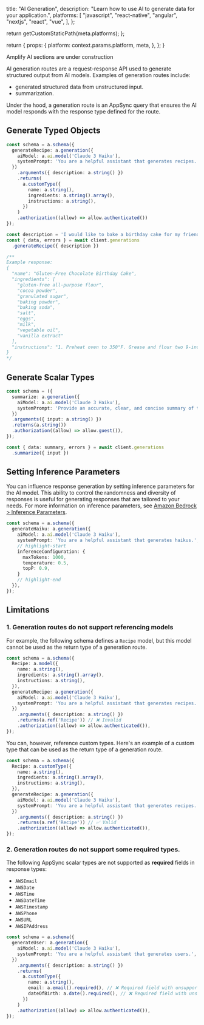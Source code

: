 
  title: "AI Generation",
  description:
    "Learn how to use AI to generate data for your application.",
  platforms: [
    "javascript",
    "react-native",
    "angular",
    "nextjs",
    "react",
    "vue",
  ],
};

  return getCustomStaticPath(meta.platforms);
};

  return {
    props: {
      platform: context.params.platform,
      meta,
    },
  };
}

<Callout warning>

Amplify AI sections are under construction

</Callout>


AI generation routes are a request-response API used to generate structured output from AI models. Examples of generation routes include:
- generated structured data from unstructured input.
- summarization.

Under the hood, a generation route is an AppSync query that ensures the AI model responds with the response type defined for the route.

## Generate Typed Objects

```ts title="Schema Definition"
const schema = a.schema({
  generateRecipe: a.generation({
    aiModel: a.ai.model('Claude 3 Haiku'),
    systemPrompt: 'You are a helpful assistant that generates recipes.',
  })
    .arguments({ description: a.string() })
    .returns(
      a.customType({
        name: a.string(),
        ingredients: a.string().array(),
        instructions: a.string(),
      })
    )
    .authorization((allow) => allow.authenticated())
});
```

```ts title="Data Client Request"
const description = 'I would like to bake a birthday cake for my friend. She has celiac disease and loves chocolate.'
const { data, errors } = await client.generations
  .generateRecipe({ description })

/**
Example response:
{
  "name": "Gluten-Free Chocolate Birthday Cake",
  "ingredients": [
    "gluten-free all-purpose flour",
    "cocoa powder",
    "granulated sugar",
    "baking powder",
    "baking soda",
    "salt",
    "eggs",
    "milk",
    "vegetable oil",
    "vanilla extract"
  ],
  "instructions": "1. Preheat oven to 350°F. Grease and flour two 9-inch round baking pans.\n2. In a medium bowl, whisk together the gluten-free flour, cocoa powder, sugar, baking powder, baking soda and salt.\n3. In a separate bowl, beat the eggs. Then add the milk, oil and vanilla and mix well.\n4. Gradually add the wet ingredients to the dry ingredients and mix until just combined. Do not over mix.\n5. Divide the batter evenly between the prepared pans.\n6. Bake for 30-35 minutes, until a toothpick inserted in the center comes out clean.\n7. Allow cakes to cool in pans for 10 minutes, then transfer to a wire rack to cool completely.\n8. Frost with your favorite gluten-free chocolate frosting."
}
*/
```

## Generate Scalar Types

```ts title="Schema Definition"
const schema = ({
  summarize: a.generation({
    aiModel: a.ai.model('Claude 3 Haiku'),
    systemPrompt: 'Provide an accurate, clear, and concise summary of the input provided'
  })
  .arguments({ input: a.string() })
  .returns(a.string())
  .authorization((allow) => allow.guest()),
});
```

```ts title="Data Client Request"
const { data: summary, errors } = await client.generations
  .summarize({ input })
```

## Setting Inference Parameters

You can influence response generation by setting inference parameters for the AI model.
This ability to control the randomness and diversity of responses is useful for generating responses that are tailored to your needs.
For more information on inference parameters, see [Amazon Bedrock > Inference Parameters](https://docs.aws.amazon.com/bedrock/latest/userguide/inference-parameters.html).
```ts title="Inference Parameters"
const schema = a.schema({
  generateHaiku: a.generation({
    aiModel: a.ai.model('Claude 3 Haiku'),
    systemPrompt: 'You are a helpful assistant that generates haikus.',
    // highlight-start
    inferenceConfiguration: {
      maxTokens: 1000,
      temperature: 0.5,
      topP: 0.9,
    }
    // highlight-end
  }),
});
```

## Limitations

### 1. Generation routes do not support referencing models

For example, the following schema defines a `Recipe` model, but this model cannot be used as the return type of a generation route.

```ts title="Invalid Model Reference"
const schema = a.schema({
  Recipe: a.model({
    name: a.string(),
    ingredients: a.string().array(),
    instructions: a.string(),
  }),
  generateRecipe: a.generation({
    aiModel: a.ai.model('Claude 3 Haiku'),
    systemPrompt: 'You are a helpful assistant that generates recipes.',
  })
    .arguments({ description: a.string() })
    .returns(a.ref('Recipe')) // ❌ Invalid
    .authorization((allow) => allow.authenticated()),
});
```

You can, however, reference custom types. Here's an example of a custom type that can be used as the return type of a generation route.
```ts title="Valid Custom Type Reference"
const schema = a.schema({
  Recipe: a.customType({
    name: a.string(),
    ingredients: a.string().array(),
    instructions: a.string(),
  }),
  generateRecipe: a.generation({
    aiModel: a.ai.model('Claude 3 Haiku'),
    systemPrompt: 'You are a helpful assistant that generates recipes.',
  })
    .arguments({ description: a.string() })
    .returns(a.ref('Recipe')) // ✅ Valid
    .authorization((allow) => allow.authenticated()),
});
```

### 2. Generation routes do not support some required types.

The following AppSync scalar types are not supported as **required** fields in response types:
- `AWSEmail`
- `AWSDate`
- `AWSTime`
- `AWSDateTime`
- `AWSTimestamp`
- `AWSPhone`
- `AWSURL`
- `AWSIPAddress`

```ts title="Unsupported Required Type"
const schema = a.schema({
  generateUser: a.generation({
    aiModel: a.ai.model('Claude 3 Haiku'),
    systemPrompt: 'You are a helpful assistant that generates users.',
  })
    .arguments({ description: a.string() })
    .returns(
      a.customType({
        name: a.string(),
        email: a.email().required(), // ❌ Required field with unsupported type
        dateOfBirth: a.date().required(), // ❌ Required field with unsupported type
      })
    )
    .authorization((allow) => allow.authenticated()),
});

